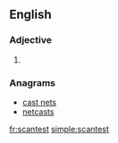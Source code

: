 ==English==

===Adjective===
{{head|en}}

# {{en-superlative of|scant}}

===Anagrams===
* [[cast nets#English|cast nets]]
* [[netcasts#English|netcasts]]

[[fr:scantest]]
[[simple:scantest]]
